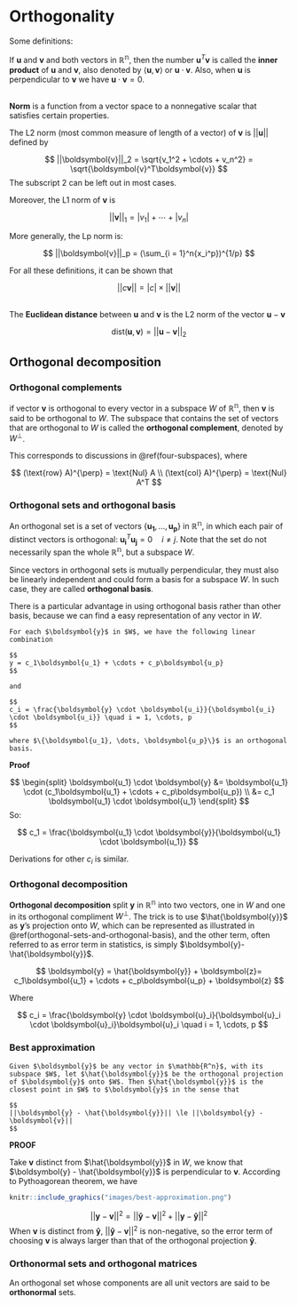 
# Orthogonality 

Some definitions:  

If $\boldsymbol{u}$ and $\boldsymbol{v}$ and both vectors in $\mathbb{\mathbb{R^n}}$, then the number $\boldsymbol{u}^T\boldsymbol{v}$ is called the **inner product** of $\boldsymbol{u}$ and $\boldsymbol{v}$, also denoted by $\langle\boldsymbol{u}, \boldsymbol{v}\rangle$ or $\boldsymbol{u} \cdot \boldsymbol{v}$.  Also, when $\boldsymbol{u}$ is perpendicular to $\boldsymbol{v}$ we have $\boldsymbol{u} \cdot \boldsymbol{v} = 0$.

<br>
**Norm** is a function from a vector space to a nonnegative scalar that satisfies certain properties. 

The L2 norm (most common measure of length of a vector) of $\boldsymbol{v}$ is  $||\boldsymbol{u}||$ defined by 

$$
||\boldsymbol{v}||_2 = \sqrt{v_1^2 + \cdots + v_n^2} = \sqrt{\boldsymbol{v}^T\boldsymbol{v}}
$$
The subscript $2$ can be left out in most cases. 

Moreover, the L1 norm of $\boldsymbol{v}$ is 

$$
||\boldsymbol{v}||_1 = |v_1| + \cdots + |v_n|
$$

More generally, the Lp norm is: 

$$
||\boldsymbol{v}||_p = (\sum_{i = 1}^n{x_i^p})^{1/p}
$$

For all these definitions, it can be shown that 

$$
||c\boldsymbol{v}|| = |c| \times ||\boldsymbol{v}||
$$

<br>
The **Euclidean distance** between $\boldsymbol{u}$ and $\boldsymbol{v}$ is the L2 norm of the vector $\boldsymbol{u} - \boldsymbol{v}$  

$$
\text{dist}(\boldsymbol{u}, \boldsymbol{v}) = ||\boldsymbol{u} - \boldsymbol{v}||_2
$$

## Orthogonal decomposition 


### Orthogonal complements

if vector $\boldsymbol{v}$ is orthogonal to every vector in a subspace $W$ of $\mathbb{R^n}$, then $\boldsymbol{v}$ is said to be orthogonal to $W$. The subspace that contains the set of vectors that are orthogonal to $W$ is called the **orthogonal complement**, denoted by $W^{\perp}$. 

This corresponds to discussions in \@ref(four-subspaces), where 

$$
(\text{row} A)^{\perp} = \text{Nul} A \\
(\text{col} A)^{\perp} = \text{Nul} A^T
$$

### Orthogonal sets and orthogonal basis

An orthogonal set is a set of vectors 
$\{\boldsymbol{u_1}, \dots, \boldsymbol{u_p}\}$ in $\mathbb{R^n}$, in which each pair of distinct vectors is orthogonal: $\boldsymbol{u_i}^{T} \boldsymbol{u_j} = 0 \quad i\not = j$. Note that the set do not necessarily span the whole $\mathbb{R^n}$, but a subspace $W$. 

Since vectors in orthogonal sets is mutually perpendicular, they must also be linearly independent and could form a basis for a subspace $W$. In such case, they are called **orthogonal basis**.  

There is a particular advantage in using orthogonal basis rather than other basis, because we can find a easy representation of any vector in $W$.  

```theorem
For each $\boldsymbol{y}$ in $W$, we have the following linear combination

$$
y = c_1\boldsymbol{u_1} + \cdots + c_p\boldsymbol{u_p}
$$
  
and 

$$
c_i = \frac{\boldsymbol{y} \cdot \boldsymbol{u_i}}{\boldsymbol{u_i} \cdot \boldsymbol{u_i}} \quad i = 1, \cdots, p
$$
  
where $\{\boldsymbol{u_1}, \dots, \boldsymbol{u_p}\}$ is an orthogonal basis. 
```

**Proof**

$$
\begin{split}
\boldsymbol{u_1} \cdot \boldsymbol{y} &= \boldsymbol{u_1} \cdot (c_1\boldsymbol{u_1} + \cdots + c_p\boldsymbol{u_p}) \\
  &= c_1 \boldsymbol{u_1} \cdot \boldsymbol{u_1}
\end{split}
$$
So: 

$$
c_1 = \frac{\boldsymbol{u_1} \cdot \boldsymbol{y}}{\boldsymbol{u_1} \cdot \boldsymbol{u_1}}
$$

Derivations for other $c_i$ is similar. 



### Orthogonal decomposition

**Orthogonal decomposition** split $\boldsymbol{y}$ in $\mathbb{R^n}$ into two vectors, one in $W$ and one in its orthogonal compliment $W^{\perp}$. The trick is to use $\hat{\boldsymbol{y}}$ as $\boldsymbol{y}$'s projection onto $W$, which can be represented as illustrated in \@ref(orthogonal-sets-and-orthogonal-basis), and the other term, often referred to as error term in statistics, is simply $\boldsymbol{y}- \hat{\boldsymbol{y}}$. 

$$
\boldsymbol{y} = \hat{\boldsymbol{y}} + \boldsymbol{z}= c_1\boldsymbol{u_1} + \cdots + c_p\boldsymbol{u_p} + \boldsymbol{z} 
$$

Where 

$$
c_i = \frac{\boldsymbol{y} \cdot \boldsymbol{u}_i}{\boldsymbol{u}_i \cdot \boldsymbol{u}_i}\boldsymbol{u}_i \quad i = 1, \cdots, p 
$$

### Best approximation 

```theorem
Given $\boldsymbol{y}$ be any vector in $\mathbb{R^n}$, with its subspace $W$, let $\hat{\boldsymbol{y}}$ be the orthogonal projection of $\boldsymbol{y}$ onto $W$. Then $\hat{\boldsymbol{y}}$ is the closest point in $W$ to $\boldsymbol{y}$ in the sense that 

$$
||\boldsymbol{y} - \hat{\boldsymbol{y}}|| \le ||\boldsymbol{y} - \boldsymbol{v}||
$$
```

**PROOF**

Take $\boldsymbol{v}$ distinct from $\hat{\boldsymbol{y}}$ in $W$, we know that $\boldsymbol{y} - \hat{\boldsymbol{y}}$ is perpendicular to $\boldsymbol{v}$. According to Pythoagorean theorem, we have

```r
knitr::include_graphics("images/best-approximation.png")
```

$$
||\boldsymbol{y}-  \boldsymbol{v}||^2 = ||\boldsymbol{\hat{y}} - \boldsymbol{v}||^2 + ||\boldsymbol{y} -\boldsymbol{\hat{y}}||^2 
$$
When $\boldsymbol{v}$ is distinct from $\boldsymbol{\hat{y}}$, $||\boldsymbol{\hat{y}} - \boldsymbol{v}||^2$ is non-negative, so the error term of choosing $\boldsymbol{v}$ is always larger than that of the orthogonal projection $\boldsymbol{\hat{y}}$.

### Orthonormal sets and orthogonal matrices

An orthogonal set whose components are all unit vectors are said to be **orthonormal** sets. 